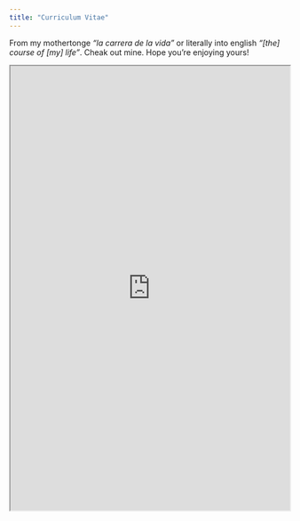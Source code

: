---
title: "Curriculum Vitae"
---



From my mothertonge *"la carrera de la vida"* or literally into english *"[the] course of [my] life"*. Cheak out mine. Hope you're enjoying yours!

<iframe src="https://www.dropbox.com/s/qc62f7wgzsks8gv/alvaro_cv.pdf?raw=1" width="100%" height="800"></iframe>





